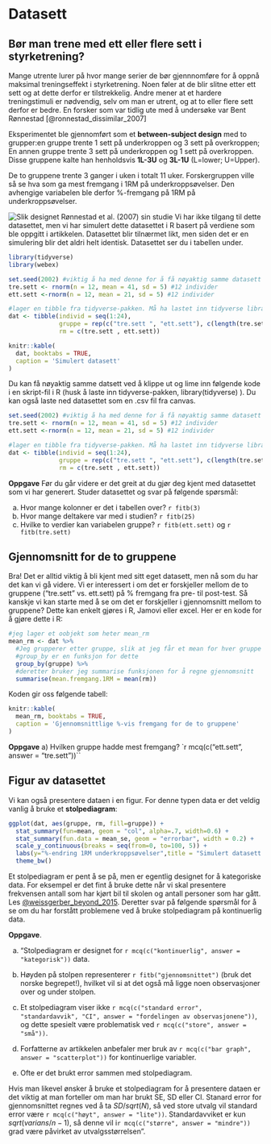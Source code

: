 # Datasett {#datasett}

## Bør man trene med ett eller flere sett i styrketrening?
Mange utrente lurer på hvor mange serier de bør gjennnomføre for å oppnå maksimal treningseffekt i styrketrening. Noen føler at de blir slitne etter ett sett og at dette derfor er  tilstrekkelig. Andre mener at et hardere treningstimuli er nødvendig, selv om man er utrent, og at to eller flere sett derfor er bedre. En forsker som var tidlig ute med å undersøke var Bent Rønnestad [@ronnestad_dissimilar_2007]

Eksperimentet ble gjennomført som et **between-subject design** med to grupper:en gruppe trente 1 sett på underkroppen og 3 sett på overkroppen; En annen gruppe trente 3 sett på underkroppen og 1 sett på overkroppen. Disse gruppene kalte han henholdsvis **1L-3U** og **3L-1U** (L=lower; U=Upper). 

De to gruppene trente 3 ganger i uken i totalt 11 uker. Forskergruppen ville så se hva som ga mest fremgang i 1RM på underkroppsøvelser. Den avhengige variabelen ble derfor %-fremgang på 1RM på underkroppsøvelser.

![Slik designet Rønnestad et al. (2007) sin studie](design.png)
Vi har ikke tilgang til dette datasettet, men vi har simulert dette datasettet i R basert på verdiene som ble oppgitt i artikkelen. Datasettet blir tilnærmet likt, men siden det er en simulering blir det aldri helt identisk.  Datasettet ser du i tabellen under.

```r
library(tidyverse)
library(webex)
```

```r
set.seed(2002) #viktig å ha med denne for å få nøyaktig samme datasett
tre.sett <- rnorm(n = 12, mean = 41, sd = 5) #12 individer
ett.sett <-rnorm(n = 12, mean = 21, sd = 5) #12 individer

#lager en tibble fra tidyverse-pakken. Må ha lastet inn tidyverse library(tidyverse) i scriptfilen
dat <- tibble(individ = seq(1:24),
              gruppe = rep(c("tre.sett ", "ett.sett"), c(length(tre.sett), length(ett.sett))),
              rm = c(tre.sett , ett.sett))
```


```r
knitr::kable(
  dat, booktabs = TRUE,
  caption = 'Simulert datasett'
)
```
Du kan få nøyaktig samme datsett ved å klippe ut og lime inn følgende kode i en skript-fil i R (husk å laste inn tidyverse-pakken, library(tidyverse) ). Du kan også laste ned datasettet som en .csv fil fra canvas.
```r
set.seed(2002) #viktig å ha med denne for å få nøyaktig samme datasett
tre.sett <- rnorm(n = 12, mean = 41, sd = 5) #12 individer
ett.sett <-rnorm(n = 12, mean = 21, sd = 5) #12 individer

#lager en tibble fra tidyverse-pakken. Må ha lastet inn tidyverse library(tidyverse) i scriptfilen
dat <- tibble(individ = seq(1:24),
              gruppe = rep(c("tre.sett ", "ett.sett"), c(length(tre.sett), length(ett.sett))),
              rm = c(tre.sett , ett.sett))
```

**Oppgave** 
Før du går videre er det greit at du gjør deg kjent med datasettet som vi har generert. Studer datasettet og svar på følgende spørsmål:

a) Hvor mange kolonner er det i tabellen over? `r fitb(3)`
b) Hvor mange deltakere var med i studien? `r fitb(25)`
c) Hvilke to verdier kan variabelen gruppe? `r fitb(ett.sett)` og `r fitb(tre.sett)`


## Gjennomsnitt for de to gruppene
Bra! Det er alltid viktig å bli kjent med sitt eget datasett, men nå som du har det kan vi gå videre. Vi er interessert i om det er forskjeller mellom de to gruppene ("tre.sett" vs. ett.sett) på % fremgang fra pre- til post-test. Så kanskje vi kan starte med å se om det er forskjeller i gjennomsnitt mellom to gruppene? Dette kan enkelt gjøres i R, Jamovi eller excel. Her er en kode for å gjøre dette i R:

```r
#jeg lager et oobjekt som heter mean_rm 
mean_rm <- dat %>%
  #Jeg grupperer etter gruppe, slik at jeg får et mean for hver gruppe istf. for å få mean for alle individene
  #group_by er en funksjon for dette
  group_by(gruppe) %>%
  #deretter bruker jeg summarise funksjonen for å regne gjennomsnitt
  summarise(mean.fremgang.1RM = mean(rm))
```
Koden gir oss følgende tabell:
```r
knitr::kable(
  mean_rm, booktabs = TRUE,
  caption = 'Gjennomsnittlige %-vis fremgang for de to gruppene'
)
```
**Oppgave**
a) Hvilken gruppe hadde mest fremgang?
`r mcq(c("ett.sett", answer = "tre.sett"))``

## Figur av datasettet
Vi kan også presentere dataen i en figur. For denne typen data er det veldig vanlig å bruke et **stolpediagram**:

```r
ggplot(dat, aes(gruppe, rm, fill=gruppe)) +
  stat_summary(fun=mean, geom = "col", alpha=.7, width=0.6) +
  stat_summary(fun.data = mean_se, geom = "errorbar", width = 0.2) +
  scale_y_continuous(breaks = seq(from=0, to=100, 5)) + 
  labs(y="%-endring 1RM underkroppsøvelser",title = "Simulert datasett Rønnestad et al. (2007)") +
  theme_bw()
```
Et stolpediagram er pent å se på, men er egentlig designet for å kategoriske data. For eksempel er det fint å bruke dette når vi skal presentere frekvensen antall som har kjørt bil til skolen og antall personer som har gått. Les [@weissgerber_beyond_2015](https://journals.plos.org/plosbiology/article?id=10.1371/journal.pbio.1002128). Deretter svar på følgende spørsmål for å se om du har forstått problemene ved å bruke stolpediagram på kontinuerlig data.

**Oppgave**.

a. "Stolpediagram er designet for `r mcq(c("kontinuerlig", answer = "kategorisk"))` data. 

b. Høyden på stolpen representerer `r fitb("gjennomsnittet")` (bruk det norske begrepet!), hvilket vil si at det også må ligge noen observasjoner over og under stolpen.

c. Et stolpediagram viser ikke `r mcq(c("standard error", "standardavvik", "CI", answer = "fordelingen av observasjonene"))`, og dette spesielt være problematisk ved `r mcq(c("store", answer = "små"))`. 

d. Forfatterne av artikkelen anbefaler mer bruk av `r mcq(c("bar graph", answer = "scatterplot"))` for kontinuerlige variabler.

e. Ofte er det brukt error sammen med stolpediagram. 

Hvis man likevel ønsker å bruke et stolpediagram for å presentere dataen er det viktig at man forteller om man har brukt SE, SD eller CI. Stanard error for gjennomsnittet regnes ved å ta $SD/sqrt(N)$, så ved store utvalg vil standard error være `r mcq(c("høyt", answer = "lite"))`. Standardavviket er kun $sqrt(varians/n-1)$, så denne vil i`r mcq(c("større", answer = "mindre"))` grad være påvirket av utvalgsstørrelsen".
